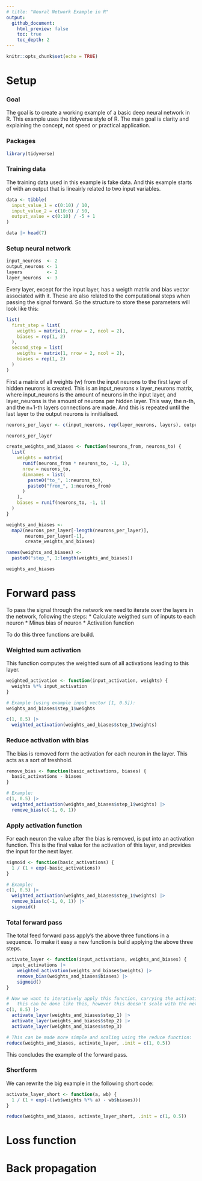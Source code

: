 ```yaml
---
# title: "Neural Network Example in R"
output: 
  github_document:
    html_preview: false
    toc: true
    toc_depth: 2
---
```


```r
knitr::opts_chunk$set(echo = TRUE)
```

# Setup

### Goal
The goal is to create a working example of a basic deep neural network in R.
This example uses the tidyverse style of R. The main goal is clarity and explaining the concept, not speed or practical application.

### Packages
```r
library(tidyverse)
```


### Training data
The training data used in this example is fake data. And this example starts of with an output that is lineairly related to two input variables.
```r
data <- tibble(
  input_value_1 = c(0:10) / 10,
  input_value_2 = c(10:0) / 50,
  output_value = c(0:10) / -5 + 1
)

data |> head(7)
```


### Setup neural network
```r
input_neurons  <- 2
output_neurons <- 1
layers         <- 2
layer_neurons  <- 3
```

Every layer, except for the input layer, has a weigth matrix and bias vector associated with it. These are also related to the computational steps when passing the signal forward. So the structure to store these parameters will look like this:

```r
list(
  first_step = list(
    weigths = matrix(1, nrow = 2, ncol = 2),
    biases = rep(1, 2)
  ),
  second_step = list(
    weigths = matrix(1, nrow = 2, ncol = 2),
    biases = rep(1, 2)
  )
)
```

First a matrix of all weights (w) from the input neurons to the first layer of hidden neurons is created. This is an input_neurons x layer_neurons matrix, where input_neurons is the amount of neurons in the input layer, and layer_neurons is the amount of neurons per hidden layer. This way, the n-th, and the n+1-th layers connections are made.
And this is repeated until the last layer to the output neurons is innitialised.

```r
neurons_per_layer <- c(input_neurons, rep(layer_neurons, layers), output_neurons)

neurons_per_layer

create_weights_and_biases <- function(neurons_from, neurons_to) {
  list(
    weights = matrix(
      runif(neurons_from * neurons_to, -1, 1),
      nrow = neurons_to,
      dimnames = list(
        paste0("to_", 1:neurons_to),
        paste0("from_", 1:neurons_from)
      )
    ),
    biases = runif(neurons_to, -1, 1)
  )
}

weights_and_biases <-
  map2(neurons_per_layer[-length(neurons_per_layer)],
       neurons_per_layer[-1],
       create_weights_and_biases)

names(weights_and_biases) <-
  paste0("step_", 1:length(weights_and_biases))

weights_and_biases

```



# Forward pass

To pass the signal through the network we need to iterate over the layers in the network, following the steps:
* Calculate weigthed sum of inputs to each neuron
* Minus bias of neuron
* Activation function

To do this three functions are build.

### Weighted sum activation
This function computes the weighted sum of all activations leading to this layer.

```r

weighted_activation <- function(input_activation, weights) {
  weights %*% input_activation
}

# Example (using example input vector [1, 0.5]):
weights_and_biases$step_1$weights

c(1, 0.5) |>
  weighted_activation(weights_and_biases$step_1$weights)

```
### Reduce activation with bias
The bias is removed form the activation for each neuron in the layer. This acts as a sort of treshhold.

```r

remove_bias <- function(basic_activations, biases) {
  basic_activations - biases
}

# Example:
c(1, 0.5) |>
  weighted_activation(weights_and_biases$step_1$weights) |>
  remove_bias(c(-1, 0, 1))

```
### Apply activation function
For each neuron the value after the bias is removed, is put into an activation function.
This is the final value for the activation of this layer, and provides the input for the next layer.

```r

sigmoid <- function(basic_activations) {
  1 / (1 + exp(-basic_activations))
}

# Example:
c(1, 0.5) |>
  weighted_activation(weights_and_biases$step_1$weights) |>
  remove_bias(c(-1, 0, 1)) |> 
  sigmoid()

```

### Total forward pass

The total feed forward pass apply's the above three functions in a sequence. To make it easy a new function is build applying the above three steps.

```r

activate_layer <- function(input_activations, weights_and_biases) {
  input_activations |>
    weighted_activation(weights_and_biases$weights) |>
    remove_bias(weights_and_biases$biases) |>
    sigmoid()
}

# Now we want to iteratively apply this function, carrying the activation forward, 
#   this can be done like this, however this doesn't scale with the network:
c(1, 0.5) |>
  activate_layer(weights_and_biases$step_1) |>
  activate_layer(weights_and_biases$step_2) |>
  activate_layer(weights_and_biases$step_3)

# This can be made more simple and scaling using the reduce function:
reduce(weights_and_biases, activate_layer, .init = c(1, 0.5))

```
This concludes the example of the forward pass.

### Shortform
We can rewrite the big example in the following short code:

```r

activate_layer_short <- function(a, wb) {
  1 / (1 + exp(-((wb$weights %*% a) - wb$biases)))
}

reduce(weights_and_biases, activate_layer_short, .init = c(1, 0.5))

```

# Loss function


# Back propagation